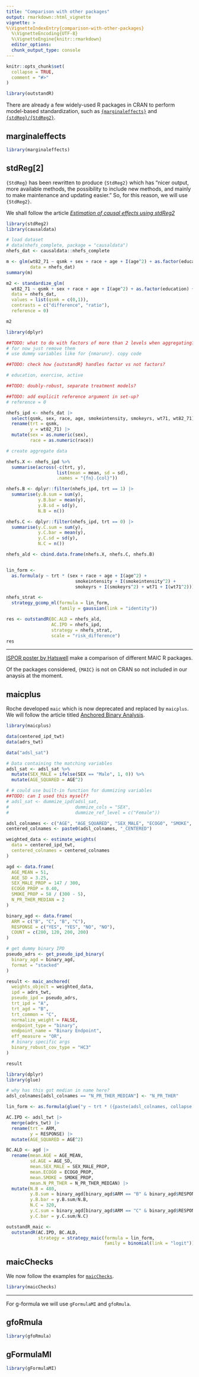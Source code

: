 ```yaml
---
title: "Comparison with other packages"
output: rmarkdown::html_vignette
vignette: >
%\VignetteIndexEntry{comparison-with-other-packages}
  %\VignetteEncoding{UTF-8}
  %\VignetteEngine{knitr::rmarkdown}
  editor_options: 
  chunk_output_type: console
---
```


```r
knitr::opts_chunk$set(
  collapse = TRUE,
  comment = "#>"
)
```

```r
library(outstandR)
```

There are already a few widely-used R packages in CRAN to perform model-based standardization, such as [`{marginaleffects}`](https://marginaleffects.com/) and [`{stdReg}/{StdReg2}`](https://sachsmc.github.io/stdReg2/).

## marginaleffects

```r
library(marginaleffects)
```


## stdReg[2]

`{StdReg}` has been rewritten to produce `{StdReg2}` which has "nicer output, more available methods, the possibility to include new methods, and mainly to make maintenance and updating easier." So, for this reason, we will use `{StdReg2}`.

We shall follow the article [_Estimation of causal effects using stdReg2_](https://sachsmc.github.io/stdReg2/articles/overview.html)

```r
library(stdReg2)
library(causaldata)

# load dataset
# data(nhefs_complete, package = "causaldata")
nhefs_dat <- causaldata::nhefs_complete

m <- glm(wt82_71 ~ qsmk + sex + race + age + I(age^2) + as.factor(education) + smokeintensity + I(smokeintensity^2) + smokeyrs + I(smokeyrs^2) + as.factor(exercise) + as.factor(active) + wt71 + I(wt71^2), 
         data = nhefs_dat)
summary(m)

m2 <- standardize_glm(
  wt82_71 ~ qsmk + sex + race + age + I(age^2) + as.factor(education) + smokeintensity + I(smokeintensity^2) + smokeyrs + I(smokeyrs^2) + as.factor(exercise) + as.factor(active) + wt71 + I(wt71^2),
  data = nhefs_dat, 
  values = list(qsmk = c(0,1)),
  contrasts = c("difference", "ratio"),
  reference = 0)

m2
```

```r
library(dplyr)

##TODO: what to do with factors of more than 2 levels when aggregating?
# for now just remove them
# use dummy variables like for {nmarunr}. copy code

##TODO: check how {outstandR} handles factor vs not factors?

# education, exercise, active

##TODO: doubly-robust, separate treatment models?

##TODO: add explicit reference argument in set-up?
# reference = 0

nhefs_ipd <- nhefs_dat |> 
  select(qsmk, sex, race, age, smokeintensity, smokeyrs, wt71, wt82_71) |> 
  rename(trt = qsmk,
         y = wt82_71) |> 
  mutate(sex = as.numeric(sex),
         race = as.numeric(race))

# create aggregate data

nhefs.X <- nhefs_ipd %>%
  summarise(across(-c(trt, y),
                   list(mean = mean, sd = sd),
                   .names = "{fn}.{col}"))

nhefs.B <- dplyr::filter(nhefs_ipd, trt == 1) |> 
  summarise(y.B.sum = sum(y),
            y.B.bar = mean(y),
            y.B.sd = sd(y),
            N.B = n())

nhefs.C <- dplyr::filter(nhefs_ipd, trt == 0) |> 
  summarise(y.C.sum = sum(y),
            y.C.bar = mean(y),
            y.C.sd = sd(y),
            N.C = n())

nhefs_ald <- cbind.data.frame(nhefs.X, nhefs.C, nhefs.B)


lin_form <-
  as.formula(y ~ trt * (sex + race + age + I(age^2) +
                          smokeintensity + I(smokeintensity^2) +
                          smokeyrs + I(smokeyrs^2) + wt71 + I(wt71^2)))

nhefs_strat <- 
  strategy_gcomp_ml(formula = lin_form,
                    family = gaussian(link = "identity"))

res <- outstandR(BC.ALD = nhefs_ald,
                 AC.IPD = nhefs_ipd,
                 strategy = nhefs_strat,
                 scale = "risk_difference")
res
```



---

[ISPOR poster by Hatswell](https://www.ispor.org/heor-resources/presentations-database/presentation/euro2024-4016/141209) make a comparison of different MAIC R packages.

Of the packages considered, `{MAIC}` is not on CRAN so not included in our anaysis at the moment.

## maicplus

Roche developed `maic` which is now deprecated and replaced by `maicplus`.
We will follow the article titled [Anchored Binary Analysis](https://hta-pharma.github.io/maicplus/main/articles/anchored_binary.html).

```r
library(maicplus)

data(centered_ipd_twt)
data(adrs_twt)

data("adsl_sat")

# Data containing the matching variables
adsl_sat <- adsl_sat %>%
  mutate(SEX_MALE = ifelse(SEX == "Male", 1, 0)) %>%
  mutate(AGE_SQUARED = AGE^2)

# # could use built-in function for dummizing variables
##TODO: can I used this myself?
# adsl_sat <- dummize_ipd(adsl_sat,
#                         dummize_cols = "SEX",
#                         dummize_ref_level = c("Female"))

adsl_colnames <- c("AGE", "AGE_SQUARED", "SEX_MALE", "ECOG0", "SMOKE", "N_PR_THER_MEDIAN")
centered_colnames <- paste0(adsl_colnames, "_CENTERED")

weighted_data <- estimate_weights(
  data = centered_ipd_twt,
  centered_colnames = centered_colnames
)

agd <- data.frame(
  AGE_MEAN = 51,
  AGE_SD = 3.25,
  SEX_MALE_PROP = 147 / 300,
  ECOG0_PROP = 0.40,
  SMOKE_PROP = 58 / (300 - 5),
  N_PR_THER_MEDIAN = 2
)

binary_agd <- data.frame(
  ARM = c("B", "C", "B", "C"),
  RESPONSE = c("YES", "YES", "NO", "NO"),
  COUNT = c(280, 120, 200, 200)
)

# get dummy binary IPD
pseudo_adrs <- get_pseudo_ipd_binary(
  binary_agd = binary_agd,
  format = "stacked"
)

result <- maic_anchored(
  weights_object = weighted_data,
  ipd = adrs_twt,
  pseudo_ipd = pseudo_adrs,
  trt_ipd = "A",
  trt_agd = "B",
  trt_common = "C",
  normalize_weight = FALSE,
  endpoint_type = "binary",
  endpoint_name = "Binary Endpoint",
  eff_measure = "OR",
  # binary specific args
  binary_robust_cov_type = "HC3"
)

result
```

```r
library(dplyr)
library(glue)

# why has this got median in name here?
adsl_colnames[adsl_colnames == "N_PR_THER_MEDIAN"] <- "N_PR_THER"

lin_form <- as.formula(glue("y ~ trt * ({paste(adsl_colnames, collapse = ' + ')})"))

AC.IPD <- adsl_twt |>
  merge(adrs_twt) |> 
  rename(trt = ARM,
         y = RESPONSE) |> 
  mutate(AGE_SQUARED = AGE^2)

BC.ALD <- agd |> 
  rename(mean.AGE = AGE_MEAN,
         sd.AGE = AGE_SD,
         mean.SEX_MALE = SEX_MALE_PROP,
         mean.ECOG0 = ECOG0_PROP,
         mean.SMOKE = SMOKE_PROP,
         mean.N_PR_THER = N_PR_THER_MEDIAN) |> 
  mutate(N.B = 480, 
         y.B.sum = binary_agd[binary_agd$ARM == "B" & binary_agd$RESPONSE == "YES", "COUNT"],
         y.B.bar = y.B.sum/N.B,
         N.C = 320, 
         y.C.sum = binary_agd[binary_agd$ARM == "C" & binary_agd$RESPONSE == "YES", "COUNT"],
         y.C.bar = y.C.sum/N.C)

outstandR_maic <-
  outstandR(AC.IPD, BC.ALD,
            strategy = strategy_maic(formula = lin_form,
                                     family = binomial(link = "logit")))
```


## maicChecks

We now follow the examples for [`maicChecks`](https://clyau.github.io/maicChecks/).

```r
library(maicChecks)
```

---

For g-formula we will use `gFormulaMI` and `gfoRmula`.

## gfoRmula

```r
library(gfoRmula)
```

## gFormulaMI

```r
library(gFormulaMI)
```

